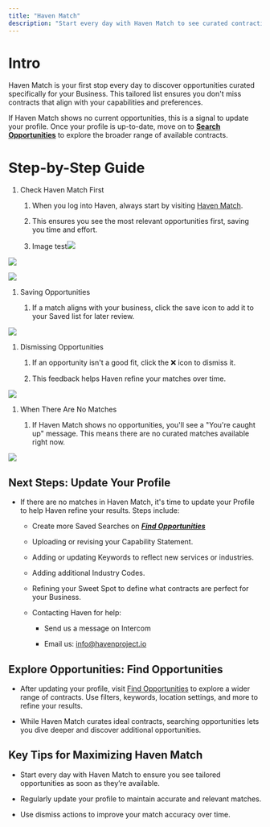 ```yaml
---
title: "Haven Match"
description: "Start every day with Haven Match to see curated contracting opportunities tailored to your profile. If no matches are available, update your profile and explore opportunities through Search."
---
```


# Intro

Haven Match is your first stop every day to discover opportunities curated specifically for your Business. This tailored list ensures you don't miss contracts that align with your capabilities and preferences.

If Haven Match shows no current opportunities, this is a signal to update your profile. Once your profile is up-to-date, move on to [**Search Opportunities**](https://www.havenproject.io/opportunities) to explore the broader range of available contracts.

# Step-by-Step Guide

1. Check Haven Match First

   1. When you log into Haven, always start by visiting [Haven Match](https://www.havenproject.io/matched-opportunities).

   2. This ensures you see the most relevant opportunities first, saving you time and effort.

   3. Image  test![](/sample.jpeg)

![](/348s\(1\).jpg)

![](/image.png)

1. Saving Opportunities

   1. If a match aligns with your business, click the save icon to add it to your Saved list for later review.

![](/match-2.png)

1. Dismissing Opportunities

   1. If an opportunity isn't a good fit, click the ❌ icon to dismiss it.

   2. This feedback helps Haven refine your matches over time.

![](/match-3.png)

1. When There Are No Matches

   1. If Haven Match shows no opportunities, you'll see a "You're caught up" message. This means there are no curated matches available right now.

![](/match-4.png)

## Next Steps: Update Your Profile

* If there are no matches in Haven Match, it's time to update your Profile to help Haven refine your results. Steps include:

  * Create more Saved Searches on [***Find Opportunities***](https://www.havenproject.io/opportunities)

  * Uploading or revising your Capability Statement.

  * Adding or updating Keywords to reflect new services or industries.

  * Adding additional Industry Codes.

  * Refining your Sweet Spot to define what contracts are perfect for your Business.

  * Contacting Haven for help:

    * Send us a message on Intercom

    * Email us: [info@havenproject.io](mailto:info@havenproject.io)

## Explore Opportunities: Find Opportunities

* After updating your profile, visit [Find Opportunities](https://www.havenproject.io/opportunities) to explore a wider range of contracts. Use filters, keywords, location settings, and more to refine your results.

* While Haven Match curates ideal contracts, searching opportunities lets you dive deeper and discover additional opportunities.

## Key Tips for Maximizing Haven Match

* Start every day with Haven Match to ensure you see tailored opportunities as soon as they’re available.

* Regularly update your profile to maintain accurate and relevant matches.

* Use dismiss actions to improve your match accuracy over time.
